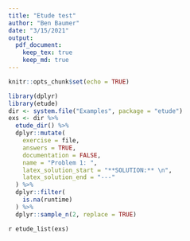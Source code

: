 ```yaml
---
title: "Etude test"
author: "Ben Baumer"
date: "3/15/2021"
output: 
  pdf_document:
    keep_tex: true
    keep_md: true
---
```


```r
knitr::opts_chunk$set(echo = TRUE)
```

```r
library(dplyr)
library(etude)
dir <- system.file("Examples", package = "etude")
exs <- dir %>%
  etude_dir() %>%
  dplyr::mutate(
    exercise = file,
    answers = TRUE, 
    documentation = FALSE, 
    name = "Problem 1: ",
    latex_solution_start = "**SOLUTION:** \n", 
    latex_solution_end = "---"
  ) %>%
  dplyr::filter(
    is.na(runtime)
  ) %>%
  dplyr::sample_n(2, replace = TRUE)
```


`r etude_list(exs)`
